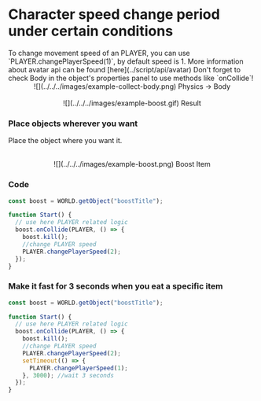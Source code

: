 
# Character speed change period under certain conditions

<Callout type="info">
  To change movement speed of an PLAYER, you can use
  `PLAYER.changePlayerSpeed(1)`, by default speed is 1. More information about
  avatar api can be found [here](../script/api/avatar)
</Callout>
<Callout type="error" icon="‼️">
  Don't forget to check Body in the object's properties panel to use methods
  like `onCollide`!
  <center>![](../../../images/example-collect-body.png) Physics -> Body</center>
</Callout>
<br />
<center>![](../../../images/example-boost.gif) Result </center>

<Steps>

### Place objects wherever you want

Place the object where you want it.

<br />
<center>![](../../../images/example-boost.png) Boost Item </center>

### Code

```js showLineNumbers copy
const boost = WORLD.getObject("boostTitle");

function Start() {
  // use here PLAYER related logic
  boost.onCollide(PLAYER, () => {
    boost.kill();
    //change PLAYER speed
    PLAYER.changePlayerSpeed(2);
  });
}
```

### Make it fast for 3 seconds when you eat a specific item

```js showLineNumbers copy
const boost = WORLD.getObject("boostTitle");

function Start() {
  // use here PLAYER related logic
  boost.onCollide(PLAYER, () => {
    boost.kill();
    //change PLAYER speed
    PLAYER.changePlayerSpeed(2);
    setTimeout(() => {
      PLAYER.changePlayerSpeed(1);
    }, 3000); //wait 3 seconds
  });
}
```

</Steps>
